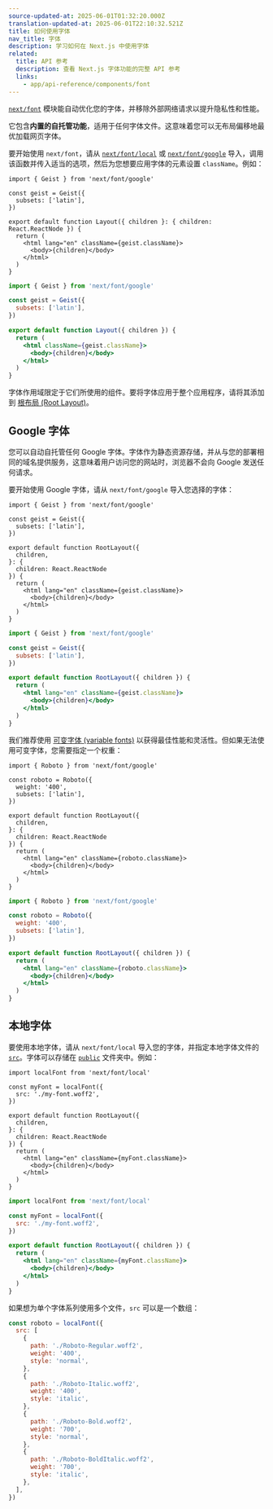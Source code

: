 ```yaml
---
source-updated-at: 2025-06-01T01:32:20.000Z
translation-updated-at: 2025-06-01T22:10:32.521Z
title: 如何使用字体
nav_title: 字体
description: 学习如何在 Next.js 中使用字体
related:
  title: API 参考
  description: 查看 Next.js 字体功能的完整 API 参考
  links:
    - app/api-reference/components/font
---
```


[`next/font`](/docs/app/api-reference/components/font) 模块能自动优化您的字体，并移除外部网络请求以提升隐私性和性能。

它包含**内置的自托管功能**，适用于任何字体文件。这意味着您可以无布局偏移地最优加载网页字体。

要开始使用 `next/font`，请从 [`next/font/local`](#本地字体) 或 [`next/font/google`](#google-字体) 导入，调用该函数并传入适当的选项，然后为您想要应用字体的元素设置 `className`。例如：

```tsx filename="app/layout.tsx" highlight={1,3-5,9} switcher
import { Geist } from 'next/font/google'

const geist = Geist({
  subsets: ['latin'],
})

export default function Layout({ children }: { children: React.ReactNode }) {
  return (
    <html lang="en" className={geist.className}>
      <body>{children}</body>
    </html>
  )
}
```

```jsx filename="app/layout.js" highlight={1,3-5,9} switcher
import { Geist } from 'next/font/google'

const geist = Geist({
  subsets: ['latin'],
})

export default function Layout({ children }) {
  return (
    <html className={geist.className}>
      <body>{children}</body>
    </html>
  )
}
```

字体作用域限定于它们所使用的组件。要将字体应用于整个应用程序，请将其添加到 [根布局 (Root Layout)](/docs/app/api-reference/file-conventions/layout#root-layout)。

## Google 字体

您可以自动自托管任何 Google 字体。字体作为静态资源存储，并从与您的部署相同的域名提供服务，这意味着用户访问您的网站时，浏览器不会向 Google 发送任何请求。

要开始使用 Google 字体，请从 `next/font/google` 导入您选择的字体：

```tsx filename="app/layout.tsx" switcher
import { Geist } from 'next/font/google'

const geist = Geist({
  subsets: ['latin'],
})

export default function RootLayout({
  children,
}: {
  children: React.ReactNode
}) {
  return (
    <html lang="en" className={geist.className}>
      <body>{children}</body>
    </html>
  )
}
```

```jsx filename="app/layout.js" switcher
import { Geist } from 'next/font/google'

const geist = Geist({
  subsets: ['latin'],
})

export default function RootLayout({ children }) {
  return (
    <html lang="en" className={geist.className}>
      <body>{children}</body>
    </html>
  )
}
```

我们推荐使用 [可变字体 (variable fonts)](https://fonts.google.com/variablefonts) 以获得最佳性能和灵活性。但如果无法使用可变字体，您需要指定一个权重：

```tsx filename="app/layout.tsx" highlight={4} switcher
import { Roboto } from 'next/font/google'

const roboto = Roboto({
  weight: '400',
  subsets: ['latin'],
})

export default function RootLayout({
  children,
}: {
  children: React.ReactNode
}) {
  return (
    <html lang="en" className={roboto.className}>
      <body>{children}</body>
    </html>
  )
}
```

```jsx filename="app/layout.js"  highlight={4} switcher
import { Roboto } from 'next/font/google'

const roboto = Roboto({
  weight: '400',
  subsets: ['latin'],
})

export default function RootLayout({ children }) {
  return (
    <html lang="en" className={roboto.className}>
      <body>{children}</body>
    </html>
  )
}
```

## 本地字体

要使用本地字体，请从 `next/font/local` 导入您的字体，并指定本地字体文件的 [`src`](/docs/app/api-reference/components/font#src)。字体可以存储在 [`public`](/docs/app/api-reference/file-conventions/public-folder) 文件夹中。例如：

```tsx filename="app/layout.tsx" switcher
import localFont from 'next/font/local'

const myFont = localFont({
  src: './my-font.woff2',
})

export default function RootLayout({
  children,
}: {
  children: React.ReactNode
}) {
  return (
    <html lang="en" className={myFont.className}>
      <body>{children}</body>
    </html>
  )
}
```

```jsx filename="app/layout.js" switcher
import localFont from 'next/font/local'

const myFont = localFont({
  src: './my-font.woff2',
})

export default function RootLayout({ children }) {
  return (
    <html lang="en" className={myFont.className}>
      <body>{children}</body>
    </html>
  )
}
```

如果想为单个字体系列使用多个文件，`src` 可以是一个数组：

```js
const roboto = localFont({
  src: [
    {
      path: './Roboto-Regular.woff2',
      weight: '400',
      style: 'normal',
    },
    {
      path: './Roboto-Italic.woff2',
      weight: '400',
      style: 'italic',
    },
    {
      path: './Roboto-Bold.woff2',
      weight: '700',
      style: 'normal',
    },
    {
      path: './Roboto-BoldItalic.woff2',
      weight: '700',
      style: 'italic',
    },
  ],
})
```